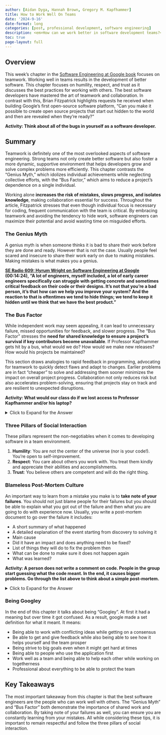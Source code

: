 ```yaml
---
author: [Aidan Dyga, Hannah Brown, Gregory M. Kapfhammer]
title: How to Work Well On Teams
date: '2024-9-16'
date-format: long
categories: [post, professional development, software engineering]
description: <em>How can we work better in software development teams?</em>
toc: true
page-layout: full
---
```


## Overview

This week's chapter in the [Software Engineering at Google
book](https://abseil.io/resources/swe-book) focuses on teamwork. Working well in
teams results in the development of better software. This chapter focuses on
humility, respect, and trust as it discusses the best practices for working with
others. The best software developers have mastered the art of teamwork and
collaboration. In contrast with this, Brian Fitzpatrick highlights requests he
received when building Google’s first open-source software platform, "Can you
make it possible to create open source projects that start out hidden to the
world and then are revealed when they’re ready?"

**Activity: Think about all of the bugs in yourself as a software developer.**

## Summary

Teamwork is definitely one of the most overlooked aspects of software
engineering. Strong teams not only create better software but also foster a more
dynamic, supportive environment that helps developers grow and solve complex
problems more efficiently. This chapter contrasts the "Genius Myth," which
idolizes individual achievements while neglecting collective efforts, with the
"Bus Factor," which aims to reduce a project's dependence on a single
individual. 

Working alone **increases the risk of mistakes, slows progress, and isolates
knowledge**, making collaboration essential for success. Throughout the article,
Fitzpatrick stresses that even though individual focus is necessary for coding,
frequent communication with the team is critical. By embracing teamwork and
avoiding the tendency to hide work, software engineers can maximize their
potential and avoid wasting time on misguided efforts.

### The Genius Myth

A genius myth is when someone thinks it is bad to share their work before they
are done and ready. However that is not the case. Usually people feel scared and
insecure to share their work early on due to making mistakes. Making mistakes is
what makes you a genius.

**[SE Radio 609: Hyrum Wright on Software Engineering at
Google](https://se-radio.net/2024/03/se-radio-609-hyrum-wright-on-software-engineering-at-google/)
(00:14:24), “A lot of engineers, myself included, a lot of early career
engineers specifically can struggle with getting concrete and sometimes critical
feedback on their code or their designs. It’s not that you’re a bad person, it’s
that how can we help you improve your system? And the reaction to that is
oftentimes we tend to hide things; we tend to keep it hidden until we think that
we have the best product.”**

### The Bus Factor

While independent work may seem appealing, it can lead to unnecessary failure,
missed opportunities for feedback, and slower progress. The "Bus Factor”
stresses the **need for shared knowledge to ensure a project’s survival if key
contributors become unavailable**. If Professor Kapfhammer gets hit by a bus,
what would we do? How would we make new releases? How would his projects be
maintained?

This section draws analogies to rapid feedback in programming, advocating for
teamwork to quickly detect flaws and adapt to changes. Earlier problems are in
fact “cheaper” to solve and addressing them sooner minimizes the impact on
overall project progress. Collaboration not only reduces risk but also
accelerates problem-solving, ensuring that projects stay on track and are
resilient to unexpected disruptions.

**Activity: What would our class do if we lost access to Professor Kapfhammer
and/or his laptop?**

<details> <summary>Click to Expand for the Answer</summary>
If we lost access to Professor Kapfhammer's laptop we would not be able to push
our work since we need his login to PyPI. This stresses the "Bus Factor" where
it would be better to have another place to push to. However, if you can push
from any computer, then people might start pushing when we are not ready to
actually deploy.
</details>

### Three Pillars of Social Interaction

These pillars represent the non-negotiables when it comes to developing software
in a team environment.

1. **Humility**: You are not the center of the universe (nor is your code!).
   You’re open to self-improvement.
2. **Respect**: You care about others you work with.  You treat them kindly and
   appreciate their abilities and accomplishments.
3. **Trust**: You believe others are competent and will do the right thing.

### Blameless Post-Mortem Culture

An important way to learn from a mistake you make is to **take note of your
failures**. You should not just blame people for their failures but you should
be able to explain what you got out of the failure and then what you are going
to do with experience now. Usually, you write a post-mortem document to go over
the failure it includes:

* A short summary of what happened
* A detailed explanation of the event starting from discovery to solving it
* Main cause 
* Did it have an impact and does anything need to be fixed?
* List of things they will do to fix the problem then
* What can be done to make sure it does not happen again
* What was learned?

**Activity: A person does not write a comment on code. People in the group start
guessing what the code meant. In the end, it causes bigger problems. Go through
the list above to think about a simple post-mortem.**

<details> <summary>Click to Expand for the Answer</summary>
First you would explain that the there was code with no comment. Also state that
people started just taking guesses on the what it meant. Then you would state
what got you to discover it which was it was causing bigger problems and to
solve it figure out what the code really means and put a comment. Next you would
do damage control and figure out what problem came from this. Then to not have
this happen again make sure each person writes code comments for their code and
that other people can explain it. In the end you learn that writing code
comments is very important so there does not become bigger problems. It is also
important to not point fingers and say that person has to fix it. You need to
work as a group to fix it and make sure it does not happen again.
</details>

### Being Googley

In the end of this chapter it talks about being "Googley". At first it had a
meaning but over time it got confused. As a result, google made a set definition
for what it meant. It means:

* Being able to work with conflicting ideas while getting on a consensus
* Be able to get and give feedback while also being able to see how it helps
yourself and the team prosper
* Being strive to big goals even when it might get hard at times
* Being able to people who use the application first
* Work well as a team and being able to help each other while working on
togetherness
* Professional about everything to be able to protect the team

## Key Takeaways

The most important takeaway from this chapter is that the best software
engineers are the people who can work well with others. The "Genius Myth" and
"Bus Factor" both demonstrate the importance of shared work and collaboration.
By taking note of your failures as well, you can ensure you are constantly
learning from your mistakes. All while considering these tips, it is important
to remain respectful and follow the three pillars of social interaction. 
